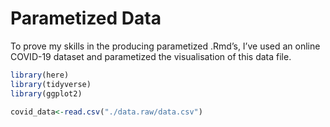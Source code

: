 # Parametized Data

To prove my skills in the producing parametized .Rmd's, I've used an online COVID-19 dataset and parametized the visualisation of this data file.

```r
library(here)
library(tidyverse)
library(ggplot2)
```

```r
covid_data<-read.csv("./data.raw/data.csv")
```


